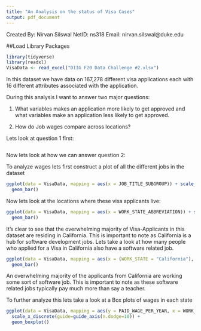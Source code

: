 ```yaml
---
title: "An Analysis on the status of Visa Cases"
output: pdf_document
---
```


Created By: Nirvan Silswal 
NetID: ns318
Email: nirvan.silswal@duke.edu

##Load Library Packages

```r
library(tidyverse)
library(readxl)
VisaData <- read_excel("DIIG F20 Data Challenge #2.xlsx")

```

In this dataset we have data on 167,278 different visa applications each with 16 different attributes associated with the application. 

During this analysis I want to answer two major questions:

1. What variables makes an application more likely to get approved and what variables make an application less likely to get approved. 

2. How do Job wages compare across locations?


Lets look at question 1 first:



```r

```

Now lets look at how we can answer question 2:

To analyze wages lets first construct a plot of all the different jobs in the dataset

```r
ggplot(data = VisaData, mapping = aes(x = JOB_TITLE_SUBGROUP)) + scale_x_discrete(guide=guide_axis(n.dodge=2)) +
  geom_bar()
```

Now lets look at the locations where these visa applicants live:

```r
ggplot(data = VisaData, mapping = aes(x = WORK_STATE_ABBREVIATION)) + scale_x_discrete(guide=guide_axis(n.dodge=10)) +
  geom_bar()

```


It's clear to see that the overwhelming majority of Visa-Applicants in this dataset are residing in California.
This is important to note as California is a hub for software development jobs. Lets take a look at how many people who applied for a Visa in California also have a software related job.

```r
ggplot(data = VisaData, mapping = aes(x = (WORK_STATE = "California"), fill = JOB_TITLE_SUBGROUP)) + scale_x_discrete(guide=guide_axis(n.dodge=10)) +
  geom_bar()
```

An overwhelming majority of the applicants from California are working some sort of software job. This is important to note as these software related jobs typically pay much more than say a teacher. 

To further analyze this lets take a look at a Box plots of wages in each state

```r
ggplot(data = VisaData, mapping = aes(y = PAID_WAGE_PER_YEAR, x = WORK_STATE_ABBREVIATION)) +
  scale_x_discrete(guide=guide_axis(n.dodge=10)) +
  geom_boxplot()
```















